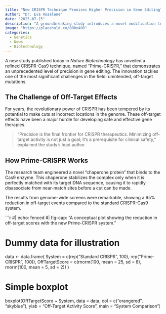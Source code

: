 ```yaml
---
title: "New CRISPR Technique Promises Higher Precision in Gene Editing"
author: "Dr. Eva Rosalene"
date: "2025-07-15"
description: "A groundbreaking study introduces a novel modification to the CRISPR-Cas9 system, significantly reducing off-target mutations."
image: "https://placehold.co/800x400"
categories:
  - Genetics
  - News
  - Biotechnology
---
```


A new study published today in *Nature Biotechnology* has unveiled a refined CRISPR-Cas9 technique, named "Prime-CRISPR," that demonstrates an unprecedented level of precision in gene editing. The innovation tackles one of the most significant challenges in the field: unintended, off-target mutations.

## The Challenge of Off-Target Effects

For years, the revolutionary power of CRISPR has been tempered by its potential to make cuts at incorrect locations in the genome. These off-target effects have been a major hurdle for developing safe and effective gene therapies.

> "Precision is the final frontier for CRISPR therapeutics. Minimizing off-target activity is not just a goal; it's a prerequisite for clinical safety," explained the study's lead author.

## How Prime-CRISPR Works

The research team engineered a novel "chaperone protein" that binds to the Cas9 enzyme. This chaperone stabilizes the complex only when it is perfectly matched with its target DNA sequence, causing it to rapidly disassociate from near-match sites before a cut can be made.

The results from genome-wide screens were remarkable, showing a 95% reduction in off-target events compared to the standard CRISPR-Cas9 system.

```r
#| echo: fenced
#| fig-cap: "A conceptual plot showing the reduction in off-target scores with the new Prime-CRISPR system."

# Dummy data for illustration
data <- data.frame(
  System = c(rep("Standard CRISPR", 100), rep("Prime-CRISPR", 100)),
  OffTargetScore = c(rnorm(100, mean = 25, sd = 8), rnorm(100, mean = 5, sd = 2))
)

# Simple boxplot
boxplot(OffTargetScore ~ System, data = data,
        col = c("orangered", "skyblue"),
        ylab = "Off-Target Activity Score",
        main = "System Comparison")